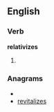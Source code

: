 
==English==

===Verb===
'''relativizes'''

# {{third-person singular of|[[relativize]]}}

===Anagrams===
* {{alphagram|aeeiilrstvz}}
* [[revitalizes#English|revitalizes]]